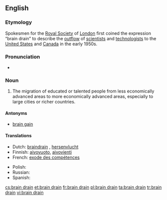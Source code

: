 ==English==

===Etymology===
Spokesmen for the [[w:Royal Society|Royal Society]] of [[London]] first coined the expression “brain drain” to describe the [[outflow]] of [[scientist]]s and [[technologist]]s to the [[United States]] and [[Canada]] in the early 1950s.

===Pronunciation===
* {{enPR|brān-drān}}

===Noun===
{{en-noun|pl=brain drains|sg=[[brain]] [[drain]]}}

# The migration of educated or talented people from less economically advanced areas to more economically advanced areas, especially to large cities or richer countries.

====Antonyms====
* [[brain gain]]

====Translations====
{{trans-top|the migration of educated people}}
* Dutch: [[braindrain]] {{m}}, [[hersenvlucht]]
* Finnish: [[aivovuoto]], [[aivovienti]]
* French: [[exode des compétences]] {{m}}
{{trans-mid}}
* Polish: {{t|pl|dranaż mózgów|m}}
* Russian: {{t-|ru|утечка мозгов|f}}
* Spanish: {{t-|es|fuga de cerebros|f}}
{{trans-bottom}}

[[cs:brain drain]]
[[et:brain drain]]
[[fr:brain drain]]
[[pl:brain drain]]
[[ta:brain drain]]
[[tr:brain drain]]
[[vi:brain drain]]